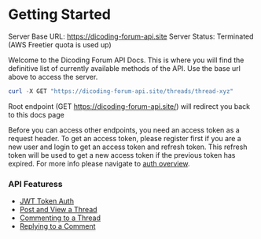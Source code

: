 # Getting Started

<Info>Server Base URL: https://dicoding-forum-api.site</Info>
<Error>Server Status: Terminated (AWS Freetier quota is used up)</Error>

Welcome to the Dicoding Forum API Docs. This is where you will find the
definitive list of currently available methods of the API. Use the base url
above to access the server.

```powershell title="Fetch thread detail (/threads/{threadId} endpoint) example"
curl -X GET "https://dicoding-forum-api.site/threads/thread-xyz"
```

<Info>Root endpoint (GET https://dicoding-forum-api.site/) will redirect you back to this docs page</Info>

Before you can access other endpoints, you need an access token as a request
header. To get an access token, please register first if you are a new user and
login to get an access token and refresh token. This refresh token will be used
to get a new access token if the previous token has expired. For more info
please navigate to [auth overview](api/auth/overview).

### API Featuress

- [JWT Token Auth](/api/auth/overview)
- [Post and View a Thread](/api/threads/post)
- [Commenting to a Thread](/api/threads/comments/post)
- [Replying to a Comment](/api/threads/comments/replies/post)
